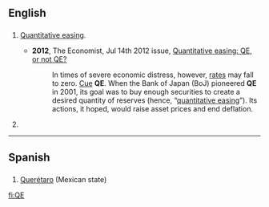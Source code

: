 {{also|q.e.|qe|që}}
==English==

==={{abbreviation-old|en}}===
{{head|en}}

# {{context|finance|lang=en}} [[quantitative easing|Quantitative easing]].
#* '''2012''', The Economist, Jul 14th 2012 issue, [http://www.economist.com/node/21558596 Quantitative easing: QE, or not QE?]
#*: In times of severe economic distress, however, [[interest rates|rates]] may fall to zero. [[cue|Cue]] '''QE'''. When the Bank of Japan (BoJ) pioneered '''QE''' in 2001, its goal was to buy enough securities to create a desired quantity of reserves (hence, “[[quantitative easing]]”). Its actions, it hoped, would raise asset prices and end deflation.
# {{label|en|Canada|informal}} {{alternative form of|QEW}}
----

==Spanish==

==={{abbreviation-old|es}}===
{{head|es}}

# [[Querétaro]] (Mexican state)

[[fi:QE]]